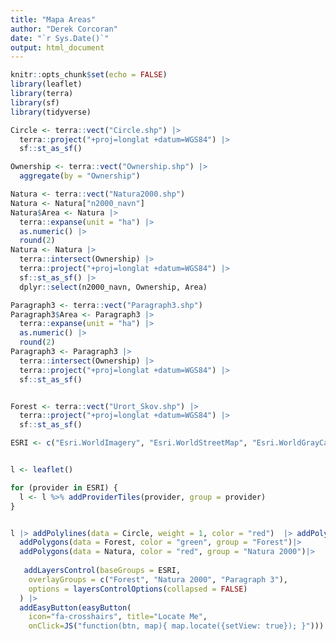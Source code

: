 ```yaml
---
title: "Mapa Areas"
author: "Derek Corcoran"
date: "`r Sys.Date()`"
output: html_document
---
```


```r
knitr::opts_chunk$set(echo = FALSE)
library(leaflet)
library(terra)
library(sf)
library(tidyverse)
```

```r
Circle <- terra::vect("Circle.shp") |> 
  terra::project("+proj=longlat +datum=WGS84") |> 
  sf::st_as_sf()

Ownership <- terra::vect("Ownership.shp") |> 
  aggregate(by = "Ownership")

Natura <- terra::vect("Natura2000.shp")
Natura <- Natura["n2000_navn"] 
Natura$Area <- Natura |> 
  terra::expanse(unit = "ha") |> 
  as.numeric() |> 
  round(2)
Natura <- Natura |>
  terra::intersect(Ownership) |> 
  terra::project("+proj=longlat +datum=WGS84") |> 
  sf::st_as_sf() |> 
  dplyr::select(n2000_navn, Ownership, Area)

Paragraph3 <- terra::vect("Paragraph3.shp")
Paragraph3$Area <- Paragraph3 |> 
  terra::expanse(unit = "ha") |> 
  as.numeric() |> 
  round(2)
Paragraph3 <- Paragraph3 |>
  terra::intersect(Ownership) |> 
  terra::project("+proj=longlat +datum=WGS84") |> 
  sf::st_as_sf()


Forest <- terra::vect("Urort_Skov.shp") |> 
  terra::project("+proj=longlat +datum=WGS84") |> 
  sf::st_as_sf()
```


```r
ESRI <- c("Esri.WorldImagery", "Esri.WorldStreetMap", "Esri.WorldGrayCanvas")


l <- leaflet() 

for (provider in ESRI) {
  l <- l %>% addProviderTiles(provider, group = provider)
}


l |> addPolylines(data = Circle, weight = 1, color = "red")  |> addPolygons(data = Paragraph3, color = "orange", group = "Paragraph 3")|>  
  addPolygons(data = Forest, color = "green", group = "Forest")|> 
  addPolygons(data = Natura, color = "red", group = "Natura 2000")|> 
  
   addLayersControl(baseGroups = ESRI,
    overlayGroups = c("Forest", "Natura 2000", "Paragraph 3"),
    options = layersControlOptions(collapsed = FALSE)
  ) |> 
  addEasyButton(easyButton(
    icon="fa-crosshairs", title="Locate Me",
    onClick=JS("function(btn, map){ map.locate({setView: true}); }")))
```


